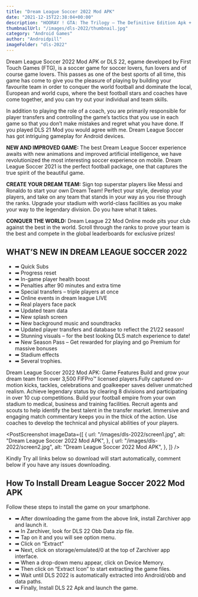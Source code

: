 ```yaml
---
title: "Dream League Soccer 2022 Mod APK"
date: "2021-12-15T22:38:04+00:00"
description: "HOORAY ! GTA: The Trilogy – The Definitive Edition Apk + Obb IS FINALLY HERE….. The Grand Theft Auto(GTA) series has become"
thumbnailUrl: "/images/dls-2022/thumbnail.jpg"
category: "Android Games"
author: "Androidpill"
imageFolder: "dls-2022"
---
```



Dream League Soccer 2022 Mod APK or DLS 22, egame developed by First Touch Games (FTG), is a soccer game for soccer lovers, fun lovers and of course game lovers. This passes as one of the best sports of all time, this game has come to give you the pleasure of playing by building your favourite team in order to conquer the world football and dominate the local, European and world cups, where the best football stars and coaches have come together, and you can try out your individual and team skills.

In addition to playing the role of a coach, you are primarily responsible for player transfers and controlling the game’s tactics that you use in each game so that you don’t make mistakes and regret what you have done. If you played DLS 21 Mod you would agree with me. Dream League Soccer has got intriguing gameplay for Android devices.

<NativeBanners type={2} />

**NEW AND IMPROVED GAME:** The best Dream League Soccer experience awaits with new animations and improved artificial intelligence, we have revolutionized the most interesting soccer experience on mobile. Dream League Soccer 2021 is the perfect football package, one that captures the true spirit of the beautiful game.

**CREATE YOUR DREAM TEAM:** Sign top superstar players like Messi and Ronaldo to start your own Dream Team! Perfect your style, develop your players, and take on any team that stands in your way as you rise through the ranks. Upgrade your stadium with world-class facilities as you make your way to the legendary division. Do you have what it takes.

**CONQUER THE WORLD:** Dream League 22 Mod Online mode pits your club against the best in the world. Scroll through the ranks to prove your team is the best and compete in the global leaderboards for exclusive prizes!

## WHAT’S NEW IN DREAM LEAGUE SOCCER 2022

- ➡ Quick Subs
- ➡ Progress reset
- ➡ In-game player health boost
- ➡ Penalties after 90 minutes and extra time
- ➡ Special transfers – triple players at once
- ➡ Online events in dream league LIVE
- ➡ Real players face pack
- ➡ Updated team data
- ➡ New splash screen
- ➡ New background music and soundtracks
- ➡ Updated player transfers and database to reflect the 21/22 season!
- ➡ Stunning visuals – for the best looking DLS match experience to date!
- ➡ New Season Pass – Get rewarded for playing and go Premium for massive bonuses
- ➡ Stadium effects
- ➡ Several trophies.

Dream League Soccer 2022 Mod APK: Game Features
Build and grow your dream team from over 3,500 FIFPro™ licensed players.Fully captured on-motion kicks, tackles, celebrations and goalkeeper saves deliver unmatched realism.
Achieve legendary status by clearing 8 divisions and participating in over 10 cup competitions.
Build your football empire from your own stadium to medical, business and training facilities.
Recruit agents and scouts to help identify the best talent in the transfer market.
Immersive and engaging match commentary keeps you in the thick of the action.
Use coaches to develop the technical and physical abilities of your players.

<PostScreenshot
  imageData={[
    {
      url: "/images/dls-2022/screen1.jpg",
      alt: "Dream League Soccer 2022 Mod APK",
    },
    {
      url: "/images/dls-2022/screen2.jpg",
      alt: "Dream League Soccer 2022 Mod APK",
    },
  ]}
/>

<DownloadLinks
  url="https://linkedprepenseprepense.com/q5qfg8veup?key=ee3100f4306f4ef023600190f239b221"
  text="DOWNLOAD LINK 1"
/>
<DownloadLinks
  url="http://www.mediafire.com/file/kdkkk7ofb1xmbkk/Dream_League_Soccer_2022_by_RM_Gaming_.7z/file"
  text="DOWNLOAD LINK 2"
/>

<DownloadLinks
  url="https://linkedprepenseprepense.com/q5qfg8veup?key=ee3100f4306f4ef023600190f239b221"
  text="DOWNLOAD LINK 3"
/>

<p class="text-center text-sm ">
  Kindly Try all links below so download will start automatically, comment below
  if you have any issues downloading.
</p>

## How To Install Dream League Soccer 2022 Mod APK

Follow these steps to install the game on your smartphone.

- ➡ After downloading the game from the above link, install Zarchiver app and launch it.
- ➡ In Zarchiver, look for DLS 22 Obb Data zip file.
- ➡ Tap on it and you will see option menu.
- ➡ Click on “Extract”
- ➡ Next, click on storage/emulated/0 at the top of Zarchiver app interface.
- ➡ When a drop-down menu appear, click on Device Memory.
- ➡ Then click on “Extract Icon” to start extracting the game files.
- ➡ Wait until DLS 2022 is automatically extracted into Android/obb and data paths.
- ➡ Finally, Install DLS 22 Apk and launch the game.
